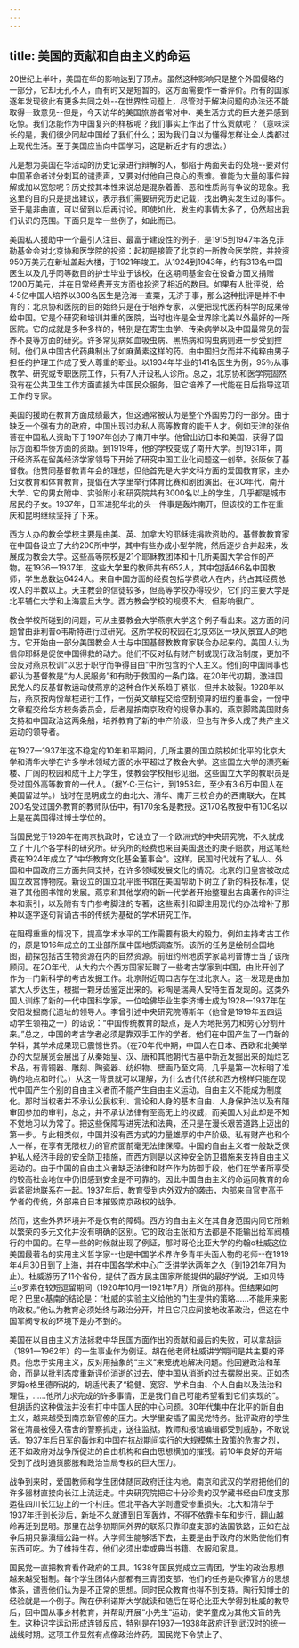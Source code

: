 ```yaml
---
---
---
```

title: 美国的贡献和自由主义的命运
---



20世纪上半叶，美国在华的影响达到了顶点。虽然这种影响只是整个外国侵略的一部分，它却无孔不人，而有时又是短暂的。这方面需要作一番评价。所有的国家逐年发现彼此有更多共同之处--在世界性问题上，尽管对于解决问题的办法还不能取得一致意见--但是，今天访华的美国旅游者常对中、美生活方式的巨大差异感到吃惊。我们怎能作为中国复兴的样板呢？我们事实上作出了什么贡献呢？（意味深长的是，我们很少同起中国给了我们什么；因为我们自以为懂得怎样让全人类都过上现代生活。至于美国应当向中国学习，这是新近才有的想法。）

凡是想为美国在华活动的历史记录进行辩解的人，都陷于两面夹击的处境--要对付中国革命者过分刺耳的谴责声，又要对付他自己良心的责难。谁能为大量的事件辩解或加以宽恕呢？历史按其本性来说总是混杂着善、恶和性质尚有争议的现象。我这里的目的只是提出建议，表示我们需要研究历史记载，找出确实发生过的事件。至于是非曲直，可以留到以后再讨论。即使如此，发生的事情太多了，仍然超出我们认识的范围。下面只是举一些例子，如此而已。

美国私人援助中一个最引人注目、最富于建设性的例子，是1915到1947年洛克菲勒基金会对北京协和医学院的投资：起初是接管了北京的一所教会医学院，并投资950万美元在新址盖起大楼，于1921年竣工。从1924到1943年，约有313名中国医生以及几乎同等数目的护士毕业于该校，在这期间基金会在设备方面又捐赠1200万美元，并在日常经费开支方面也投资了相近的数目。如果有人批评说，给4·5亿中国人培养以300名医生是沧海一查粟，无济于事，那么这种批评是并不中肯的：北京协和医院的目的始终只是在于培养专家，以便把现代医药科学的成果带给中国。它是个研究和培训并重的医院，当时也许是全世界除北美以外最好的一所医院。它的成就是多种多样的，特别是在寄生虫学、传染病学以及中国最常见的营养不良等方面的研究。许多常见病如血吸虫病、黑热病和钩虫病则进一步受到控制。他们从中国古代药典制出了如麻黄素这样的药。由中国妇女而并不纯粹由男子担任的护理工作成了受人尊重的职业。以1934年毕业的141名医生为例，95％从事教学、研究或专职医院工作，只有7人开设私人诊所。总之，北京协和医学院固然没有在公共卫生工作方面直接为中国民众服务，但它培养了一代能在日后指导这项工作的专家。

美国的援助在教育方面成绩最大，但这通常被认为是整个外国势力的一部分。由于缺乏一个强有力的政府，中国出现过办私人高等教育的能干人才。例如天津的张伯菩在中国私人资助下于1907年创办了南开中学。他曾出访日本和美国，获得了国际方面和华侨方面的资助。到1919年，他的学校变成了南开大学。到1931年，南开经济系在留美经济学家领导下开始了研究中国工业化问题这一创举。张阪依了基督教。他赞同基督教青年会的理想，但他首先是大学文科方面的爱国教育家，主办妇女教育和体育教育，提倡在大学里举行体育比赛和剧团演出。在3O年代，南开大学、它的男女附中、实验附小和研究院共有3000名以上的学生，几乎都是城市居民的子女。1937年，日军进犯华北的头一件事是轰炸南开，但该校的工作在重庆和昆明继续坚持了下来。

西方人办的教会学校主要是由美、英、加拿大的耶稣徒捐款资助的。基督教教育家在中国各设立了大约200所中学，其中有些办成小型学院，然后逐步合并起来，发展成为教会大学。这些高等院校是21个耶稣教团体和十几所美国大学合作的产物。在1936一1937年，这些大学里的教师共有652人，其中包括466名中国教师，学生总数达6424人。来自中国方面的经费包括学费收人在内，约占其经费总收人的半数以上。天主教会的信徒较多，但高等学校办得较少，它们的主要大学是北平辅仁大学和上海震旦大学。西方教会学校的规模不大，但影响很广。

教会学校所碰到的问题，可从主要教会大学燕京大学这个例子看出来。这方面的问题曾由菲利普o韦斯特进行过研究。这所学校的校园在北京郊区一块风景宜人的地方。它开始由一部分美国教会人士与中国基督教教育家联合办起来的。美国人认为信仰耶稣是促使中国得救的动力。他们不反对私有财产制或现行政治制度，更加不会反对燕京校训“以忠于职守而争得自由”中所包含的个人主义。他们的中国同事也都认为基督教是“为人民服务”和有助于救国的一条门路。在20年代初期，激进国民党人的反基督教运动使燕京的这种合作关系趋于紧张，但并未破裂。1928年以后，燕京按两份章程进行工作，一份英文章程交给控制预算的纽约董事会，一份中文章程交给华方校务委员会，后者是按南京政府的规章办事的。燕京脚踏美国财务支持和中国政治这两条船，培养教育了新的中产阶级，但也有许多人成了共产主义运动的领导者。

在1927一1937年这不稳定的10年和平期间，几所主要的国立院校如北平的北京大学和清华大学在许多学术领域方面的水平超过了教会大学。这些国立大学的漂亮新楼、广阔的校园和成千上万学生，使教会学校相形见细。这些国立大学的教职员是受过国外高等教育的一代人。（据Y·C·王估计，到1953年，至少有3·6万中国人在美国留过学。）战时在昆明成立的由北大、清华、南开三校合办的西南联大，在其200名受过国外教育的教师队伍中，有170余名是教授。这170名教授中有100名以上是在美国得过博士学位的。

当国民党于1928年在南京执政时，它设立了一个欧洲式的中央研究院，不久就成立了十几个各学科的研究所。研究所的经费也来自美国退还的庚子赔款，用这笔经费在1924年成立了“中华教育文化基金董事会”。这样，民国时代就有了私人、外国和中国政府三方面共同支持，在许多领域发展文化的情况。北京的旧皇宫被改成国立故宫博物院。新设立的国立北平图书馆在美国帮助下树立了新的科技标准，促进了其他图书馆的发展。燕京和其他学府的新一代学者开始整理出古典著作的评注本和索引，以及附有专门参考脚注的专著，这些索引和脚注用现代的办法增补了那种以逐字逐句背诵古书的传统为基础的学术研究工作。

在阻碍重重的情况下，提高学术水平的工作需要有极大的毅力。例如主持考古工作的，原是1916年成立的工业部所属中国地质调查所。该所的任务是绘制全国地图，勘探包括古生物资源在内的自然资源。前纽约州地质学家葛利普博士当了该所顾问。在2O年代，从大约六个西方国家延聘了一些考古学家到中国，由此开创了作为一门新科学的考古发掘工作。北京附近周口店存在过北京人。这一发现是由加拿大人步达生，根据一颗牙齿鉴定出来的。彩陶是瑞典人安特生首发现的。这类外国人训练了新的一代中国科学家。一位哈佛毕业生李济博士成为1928一1937年在安阳发掘商代遗址的领导人。李曾引述中央研究院傅斯年（他曾是1919年五四运动学生领袖之一）的话说：“中国传统教育的缺点，是人为地把劳力和劳心分割开来。”总之，中国的考古学者必须是靠双手工作的学者。他们在中国产生了一门新的学科，其学术成果现已震惊世界。（在70年代中期，中国人在日本、西欧和北美举办的大型展览会展出了从秦始皇、汉、唐和其他朝代古墓中新近发掘出来的灿烂艺术品，有青铜器、雕刻、陶瓷器、纺织物、壁画乃至文简，几乎是第一次标明了准确的地点和时代。）从这一背景就可以理解，为什么古代传统和西方榜样只能在现代中国产生个别的自由主义者而不能产生自由主义运动。自由主义不能成为制度化。那时当权者并不承认公民权利、言论和人身的基本自由、人身保护法以及有陪审团参加的审判，总之，并不承认法律有至高无上的权威，而美国人对此却是不知不觉地习以为常了。把这些保障写进宪法和法典，还只是在漫长艰苦道路上迈出的第一步。与此相类似，中国并没有西方式的力量雄厚的中产阶级。私有财产也和个人一样，在享有无限权力的官府面前毫无法律保障。中国的自由主义者一般缺乏保护私人经济手段的安全防卫措施，而西方则是以这种安全防卫措施来支持自由主义运动的。由于中国的自由主义者缺乏法律和财产作为防御手段，他们在学者所享受的较高社会地位中仍旧感到安全是不可靠的。因此中国自由主义的命运同教育的命运紧密地联系在一起。1937年后，教育受到内外双方的袭击，内部来自官吏高于学者的传统，外部来自日本摧毁南京政权的战争。

然而，这些外界环境并不是仅有的障碍。西方的自由主义在其自身范围内同它所赖以繁荣的多元文化并没有明确的区别。它的政治主张和方法都是不能输出给军阀横行的中国的。在早一些的时候就出现了例证，那时哥伦比亚大学的约翰o杜威这位美国最著名的实用主义哲学家--也是中国学术界许多青年头面人物的老师--在1919年4月30日到了上海，并在中国各学术中心广泛讲学达两年之久（到1921年7月为止）。杜威游历了11个省份，提供了西方民主国家所能提供的最好学说，正如贝特兰o罗素在较短逗留期间（1920年10月一1921年7月）所做的那样。但结果如何呢？巴里o基南的结论是：“杜威的实验主义给他的门生提供的策略……不能用来影响政权。”他认为教育必须始终与政治分开，并且它只应间接地改革政治，但这在中国军阀专权的环境下是办不到的。

美国在以自由主义方法拯救中华民国方面作出的贡献和最后的失败，可以拿胡适（1891一1962年）的一生事业作为例证。胡在他老师杜威讲学期间是共主要的译员。他忠于实用主义，反对用抽象的“主义”来笼统地解决问题。他回避政治和革命，而是以批判态度重新评价消逝的过去，使中国从消逝的过去摆脱出来。正如杰罗姆o格里德所说的，胡适代表了“稳健、宽容、学术自由、个人自由以及法治和理性，……他所力求完成的许多事情，正是我们自己可能希望看到它们实现的”。但胡适的这种做法并没有打中中国人民的中心问题。30年代集中在北平的新自由主义，越来越受到南京新官僚的压力。大学里安插了国民党特务。批评政府的学生常在清晨被侵入宿舍的警察抓走，送往监狱。教师和报馆编辑都受到威胁，不敢说话。1937年后日军的轰炸和中国在抗战期间实行的大规模焦土政策的危害之烈，还不如政府对战争所促进的自由机构和自由思想横加的摧残。前10年良好的开端受到了战时通货膨胀和政治当局专权的巨大压力。



战争到来时，爱国教师和学生团体随同政府迁往内地。南京和武汉的学府把他们的许多器材直接向长江上流运走。中央研究院把它十分珍贵的汉学藏书经由印度支那运往四川长江边上的一个村庄。但北平各大学则遭受惨重损失。北大和清华于1937年迁到长沙后，新址不久就遭到日军轰炸，不得不依靠卡车和步行，翻山越岭再迁到昆明。那里在战争初期同外界的联系只靠印度支那的法国铁路，正如在战争后期只靠滇缅公路一样。大学师生能够活下去，主要是由于政府的米贴使他们有东西可吃。为了维持生存，他们必须出卖或典当书籍、衣服和家具。

国民党一直把教育看作政府的工具。1938年国民党成立三青团，学生的政治思想越来越受钳制。每个学生团体内部都有三青团支部，他们的任务是吹捧官方的思想体系，谴责他们认为是不正常的思想。同时民众教育也得不到支持。陶行知博士的经验就是一个例子。陶在伊利诺斯大学就读和随后在哥伦比亚大学得到杜威的教导后，回中国从事乡村教育，并帮助开展“小先生”运动，使学童成为其他文盲的先生。这种识字运动形成连锁反应，特别是在1937一1938年政府迁到武汉时的统一战线时期。这项工作显然有点像政治炸药。国民党下令禁止了。